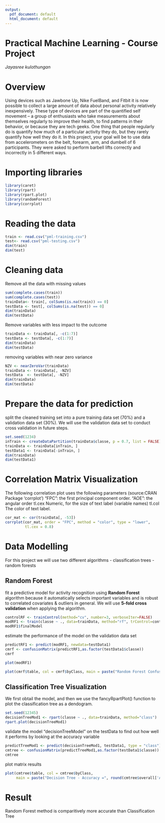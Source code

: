 ---
output:
  pdf_document: default
  html_document: default
---
# Practical Machine Learning - Course Project
*Jayasree kulothungan*

# Overview

Using devices such as Jawbone Up, Nike FuelBand, and Fitbit it is now possible to collect a large amount of data about personal activity relatively inexpensively. These type of devices are part of the quantified self movement – a group of enthusiasts who take measurements about themselves regularly to improve their health, to find patterns in their behavior, or because they are tech geeks. One thing that people regularly do is quantify how much of a particular activity they do, but they rarely quantify how well they do it. In this project, your goal will be to use data from accelerometers on the belt, forearm, arm, and dumbell of 6 participants. They were asked to perform barbell lifts correctly and incorrectly in 5 different ways. 

# Importing libraries

```{r}
library(caret)
library(rpart)
library(rpart.plot)
library(randomForest)
library(corrplot)
```

# Reading the data

```{r}
train <- read.csv("pml-training.csv")
test<- read.csv("pml-testing.csv")
dim(train)
dim(test)
```
# Cleaning data

Remove all the data with missing values
``` {r}
sum(complete.cases(train))
sum(complete.cases(test))
trainData<- train[, colSums(is.na(train)) == 0]
testData <- test[, colSums(is.na(test)) == 0]
dim(trainData)
dim(testData)

```
Remove variables with less impact to the outcome
```{r}
trainData <- trainData[, -c(1:7)]
testData <- testData[, -c(1:7)]
dim(trainData)
dim(testData)
```
removing variables with near zero variance 

```{r}
NZV <- nearZeroVar(trainData)
trainData <- trainData[, -NZV]
testData  <- testData[, -NZV]
dim(trainData)
dim(testData)
```

# Prepare the data for prediction

split the cleaned training set into a pure training data set (70%) and a validation data set (30%). We will use the validation data set to conduct cross validation in future steps.

```{r}
set.seed(1234) 
inTrain <- createDataPartition(trainData$classe, p = 0.7, list = FALSE)
trainData <- trainData[inTrain, ]
testData1 <- trainData[-inTrain, ]
dim(trainData)
dim(testData1)
```
# Correlation Matrix Visualization  

The following correlation plot uses the following parameters (source:CRAN Package ‘corrplot’) “FPC”: the first principal component order. “AOE”: the angular order tl.cex Numeric, for the size of text label (variable names) tl.col The color of text label.

```{r}
cor_mat <- cor(trainData[, -53])
corrplot(cor_mat, order = "FPC", method = "color", type = "lower", 
         tl.cex = 0.8)

```

# Data Modelling
For this project we will use two different algorithms
- classification trees
- random forests

## Random Forest
fit a predictive model for activity recognition using **Random Forest** algorithm because it automatically selects important variables and is robust to correlated covariates & outliers in general. We will use **5-fold cross validation** when applying the algorithm.  

```{r}
controlRF <- trainControl(method="cv", number=3, verboseIter=FALSE)
modRF1 <- train(classe ~ ., data=trainData, method="rf", trControl=controlRF)
modRF1$finalModel
```
estimate the performance of the model on the validation data set

```{r}

predictRF1 <- predict(modRF1, newdata=testData1)
cmrf <- confusionMatrix(predictRF1,as.factor(testData1$classe))
cmrf

```

```{r}
plot(modRF1)
```

```{r}
plot(cmrf$table, col = cmrf$byClass, main = paste("Random Forest Confusion Matrix: Accuracy =", round(cmrf$overall['Accuracy'], 4)))
```


## Classification Tree Visualization

We first obtail the model, and then we use the fancyRpartPlot() function to plot the classification tree as a dendogram.
```{r}
set.seed(12345)
decisionTreeMod1 <- rpart(classe ~ ., data=trainData, method="class")
rpart.plot(decisionTreeMod1)
```
 
 validate the model “decisionTreeModel” on the testData to find out how well it performs by looking at the accuracy variable
 
```{r}
predictTreeMod1 <- predict(decisionTreeMod1, testData1, type = "class")
cmtree <- confusionMatrix(predictTreeMod1,as.factor(testData1$classe))
cmtree
```

plot matrix results

```{r}
plot(cmtree$table, col = cmtree$byClass, 
     main = paste("Decision Tree - Accuracy =", round(cmtree$overall['Accuracy'], 4)))
```

# Result

Random Forest method is comparitively more accurate than Classification Tree